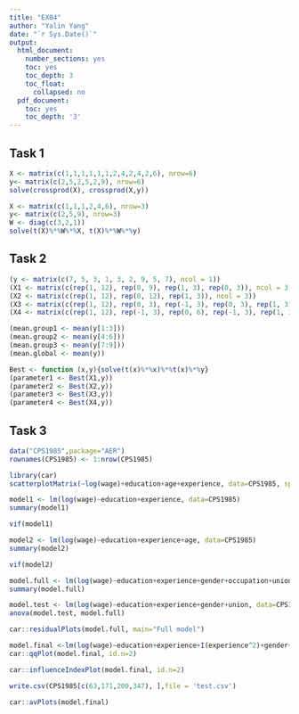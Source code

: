 ```yaml
---
title: "EX04"
author: "Yalin Yang"
date: "`r Sys.Date()`"
output:
  html_document:
    number_sections: yes
    toc: yes
    toc_depth: 3
    toc_float:
      collapsed: no
  pdf_document:
    toc: yes
    toc_depth: '3'
--- 
```



## Task 1


```r
X <- matrix(c(1,1,1,1,1,1,2,4,2,4,2,6), nrow=6)
y<- matrix(c(2,5,2,5,2,9), nrow=6)
solve(crossprod(X), crossprod(X,y))
```

```r
X <- matrix(c(1,1,1,2,4,6), nrow=3)
y<- matrix(c(2,5,9), nrow=3)
W <- diag(c(3,2,1))
solve(t(X)%*%W%*%X, t(X)%*%W%*%y)
```


## Task 2


```r
(y <- matrix(c(7, 5, 3, 1, 3, 2, 9, 5, 7), ncol = 1))
(X1 <- matrix(c(rep(1, 12), rep(0, 9), rep(1, 3), rep(0, 3)), ncol = 3))
(X2 <- matrix(c(rep(1, 12), rep(0, 12), rep(1, 3)), ncol = 3))
(X3 <- matrix(c(rep(1, 12), rep(0, 3), rep(-1, 3), rep(0, 3), rep(1, 3),rep(-1, 3)), ncol = 3))
(X4 <- matrix(c(rep(1, 12), rep(-1, 3), rep(0, 6), rep(-1, 3), rep(1, 3)), ncol = 3))
```

```r
(mean.group1 <- mean(y[1:3]))
(mean.group2 <- mean(y[4:6]))
(mean.group3 <- mean(y[7:9]))
(mean.global <- mean(y))
```

```r
Best <- function (x,y){solve(t(x)%*%x)%*%t(x)%*%y}
(parameter1 <- Best(X1,y))
(parameter2 <- Best(X2,y))
(parameter3 <- Best(X3,y))
(parameter4 <- Best(X4,y))
```

## Task 3

```r
data("CPS1985",package="AER")
rownames(CPS1985) <- 1:nrow(CPS1985)
```


```r
library(car)
scatterplotMatrix(~log(wage)+education+age+experience, data=CPS1985, spread = FALSE, id.cex=1.5)
```

```r
model1 <- lm(log(wage)~education+experience, data=CPS1985)
summary(model1)
```

```r
vif(model1)
```

```r
model2 <- lm(log(wage)~education+experience+age, data=CPS1985)
summary(model2)
```

```r
vif(model2)
```

```r
model.full <- lm(log(wage)~education+experience+gender+occupation+union, data=CPS1985)
summary(model.full)
```
```r
model.test <- lm(log(wage)~education+experience+gender+union, data=CPS1985)
anova(model.test, model.full)
```

```r
car::residualPlots(model.full, main="Full model")

```

```r
model.final <-lm(log(wage)~education+experience+I(experience^2)+gender+occupation+union, data=CPS1985)
car::qqPlot(model.final, id.n=2)

```

```r
car::influenceIndexPlot(model.final, id.n=2)
```

```r
write.csv(CPS1985[c(63,171,200,347), ],file = 'test.csv')
```

```r
car::avPlots(model.final)
```









